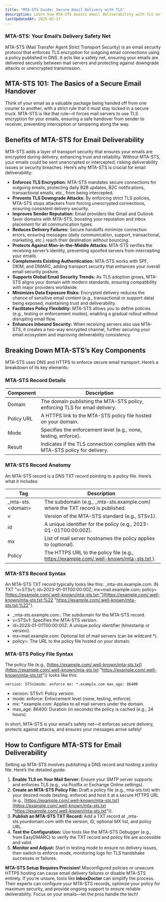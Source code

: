 ---
title: "MTA-STS Guide: Secure Email Delivery with TLS"
description: Learn how MTA-STS boosts email deliverability with TLS enforcement. Explore benefits, components, and setup for secure email transport.
lastUpdatedAt: 2025-03-17
---

### MTA-STS: Your Email’s Delivery Safety Net

MTA-STS (Mail Transfer Agent Strict Transport Security) is an email security protocol that enforces TLS encryption for outgoing email connections using a policy published in DNS. It acts like a safety net, ensuring your emails are delivered securely between mail servers and protecting against downgrade attacks or unencrypted transmission.

## MTA-STS 101: The Basics of a Secure Email Handover

Think of your email as a valuable package being handed off from one courier to another, with a strict rule that it must stay locked in a secure truck. MTA-STS is like that rule—it forces mail servers to use TLS encryption for your emails, ensuring a safe handover from sender to receiver, preventing interception or tampering along the way.

## Benefits of MTA-STS for Email Deliverability

MTA-STS adds a layer of transport security that ensures your emails are encrypted during delivery, enhancing trust and reliability. Without MTA-STS, your emails could be sent unencrypted or intercepted, risking deliverability issues or security breaches. Here’s why MTA-STS is crucial for email deliverability:

- **Enforces TLS Encryption:** MTA-STS mandates secure connections for outgoing emails, protecting daily B2B updates, B2C notifications, transactional emails, etc., from being intercepted.
- **Prevents TLS Downgrade Attacks:** By enforcing strict TLS policies, MTA-STS stops attackers from forcing unencrypted connections, ensuring consistent delivery security.
- **Improves Sender Reputation:** Email providers like Gmail and Outlook favor domains with MTA-STS, boosting your reputation and inbox placement for all communication types.
- **Reduces Delivery Failures:** Secure handoffs minimize connection errors, ensuring messages (daily communication, support, transactional, marketing, etc.) reach their destination without bouncing.
- **Protects Against Man-in-the-Middle Attacks:** MTA-STS verifies the receiving server’s identity, preventing spoofed servers from intercepting your emails.
- **Complements Existing Authentication:** MTA-STS works with SPF, DKIM, and DMARC, adding transport security that enhances your overall email security posture.
- **Supports Global Email Security Trends:** As TLS adoption grows, MTA-STS aligns your domain with modern standards, ensuring compatibility with major providers worldwide.
- **Minimizes Data Exposure Risks:** Encrypted delivery reduces the chance of sensitive email content (e.g., transactional or support data) being exposed, maintaining trust and deliverability.
- **Facilitates Policy Flexibility:** MTA-STS allows you to define policies (e.g., testing or enforcement modes), enabling a gradual rollout without disrupting email flow.
- **Enhances Inbound Security:** When receiving servers also use MTA-STS, it creates a two-way encrypted channel, further securing your email ecosystem and improving deliverability consistency.

## Breaking Down MTA-STS’s Key Components

MTA-STS uses DNS and HTTPS to enforce secure email transport. Here’s a breakdown of its key elements:

### MTA-STS Record Details

<table>
  <thead>
    <tr>
      <th>Component</th>
      <th>Description</th>
    </tr>
  </thead>
  <tbody>
    <tr>
      <td>Domain</td>
      <td>
        The domain publishing the MTA-STS policy, enforcing TLS for email
        delivery.
      </td>
    </tr>
    <tr>
      <td>Policy URL</td>
      <td>A HTTPS link to the MTA-STS policy file hosted on your domain.</td>
    </tr>
    <tr>
      <td>Mode</td>
      <td>Specifies the enforcement level (e.g., none, testing, enforce).</td>
    </tr>
    <tr>
      <td>Result</td>
      <td>
        Indicates if the TLS connection complies with the MTA-STS policy for
        delivery.
      </td>
    </tr>
  </tbody>
</table>

### MTA-STS Record Anatomy

An MTA-STS record is a DNS TXT record pointing to a policy file. Here’s what it includes:

<table>
  <thead>
    <tr>
      <th>Tag</th>
      <th>Description</th>
    </tr>
  </thead>
  <tbody>
    <tr>
      <td>_mta-sts.&lt;domain&gt;</td>
      <td>
        The subdomain (e.g., _mta-sts.example.com) where the TXT record is
        published.
      </td>
    </tr>
    <tr>
      <td>v</td>
      <td>Version of the MTA-STS standard (e.g., STSv1).</td>
    </tr>
    <tr>
      <td>id</td>
      <td>A unique identifier for the policy (e.g., 2023-01-01T00:00:00Z).</td>
    </tr>
    <tr>
      <td>mx</td>
      <td>List of mail server hostnames the policy applies to (optional).</td>
    </tr>
    <tr>
      <td>Policy</td>
      <td>
        The HTTPS URL to the policy file (e.g.,
        <a href="https://example.com/.well-known/mta-sts.txt">
          https://example.com/.well-known/mta-sts.txt
        </a>
        ).
      </td>
    </tr>
  </tbody>
</table>

### MTA-STS Record Syntax

An MTA-STS TXT record typically looks like this: \_mta-sts.example.com. IN TXT "v=STSv1; id=2023-01-01T00:00:00Z; mx=mail.example.com; policy=[https://example.com/.well-known/mta-sts.txt;"](https://example.com/.well-known/mta-sts.txt;%22 "https://example.com/.well-known/mta-sts.txt;%22").

- \_mta-sts.example.com.: The subdomain for the MTA-STS record.
- v=STSv1: Specifies the MTA-STS version.
- id=2023-01-01T00:00:00Z: A unique policy identifier (timestamp or version).
- mx=mail.example.com: Optional list of mail servers (can be wildcard \*).
- policy=: The URL to the policy file hosted on your domain.

### MTA-STS Policy File Syntax

The policy file (e.g., [https://example.com/.well-known/mta-sts.txt](https://example.com/.well-known/mta-sts.txt "https://example.com/.well-known/mta-sts.txt")) looks like this:

`version: STSv1mode: enforce mx: *.example.com max_age: 86400`

- version: STSv1: Policy version.
- mode: enforce: Enforcement level (none, testing, enforce).
- mx: \*.example.com: Applies to all mail servers under the domain.
- max_age: 86400: Duration (in seconds) the policy is cached (e.g., 24 hours).

In short, MTA-STS is your email’s safety net—it enforces secure delivery, protects against attacks, and ensures your messages arrive safely!

## How to Configure MTA-STS for Email Deliverability

Setting up MTA-STS involves publishing a DNS record and hosting a policy file. Here’s the detailed guide:

1.  **Enable TLS on Your Mail Server:** Ensure your SMTP server supports and enforces TLS (e.g., via Postfix or Exchange Online settings).
2.  **Create an MTA-STS Policy File:** Draft a policy file (e.g., mta-sts.txt) with your desired mode (testing, enforce) and host it at a secure HTTPS URL (e.g., [https://example.com/.well-known/mta-sts.txt](https://example.com/.well-known/mta-sts.txt "https://example.com/.well-known/mta-sts.txt")).
3.  **Publish an MTA-STS TXT Record:** Add a TXT record at \_mta-sts.yourdomain.com with the version, ID, optional MX list, and policy URL.
4.  **Test the Configuration:** Use tools like the MTA-STS Debugger (e.g., from EasyDMARC) to verify the TXT record and policy file are accessible and valid.
5.  **Monitor and Adjust:** Start in testing mode to ensure no delivery issues, then switch to enforce mode, monitoring logs for TLS handshake successes or failures.

**MTA-STS Setup Requires Precision!** Misconfigured policies or unsecure HTTPS hosting can cause email delivery failures or disable MTA-STS entirely. If you’re unsure, tools like **InboxDoctor** can simplify the process. Their experts can configure your MTA-STS records, optimize your policy for maximum security, and provide ongoing support to ensure reliable deliverability. Focus on your emails—let the pros handle the tech!
